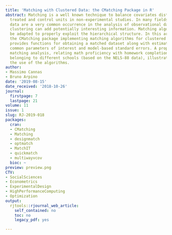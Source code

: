 ```yaml
---
title: 'Matching with Clustered Data: the CMatching Package in R'
abstract: Matching is a well known technique to balance covariates distribution between
  treated and control units in non-experimental studies. In many fields, clustered
  data are a very common occurrence in the analysis of observational data and the
  clustering can add potentially interesting information. Matching algorithms should
  be adapted to properly exploit the hierarchical structure. In this article we present
  the CMatching package implementing matching algorithms for clustered data. The package
  provides functions for obtaining a matched dataset along with estimates of most
  common parameters of interest and model-based standard errors. A propensity score
  matching analysis, relating math proficiency with homework completion for students
  belonging to different schools (based on the NELS-88 data), illustrates in detail
  the use of the algorithms.
author:
- Massimo Cannas
- Bruno Arpino
date: '2019-08-15'
date_received: '2018-10-26'
journal:
  firstpage: 7
  lastpage: 21
volume: 11
issue: 1
slug: RJ-2019-018
packages:
  cran:
  - CMatching
  - Matching
  - designmatch
  - optmatch
  - MatchIT
  - quickmatch
  - multiwayvcov
  bioc: ~
preview: preview.png
CTV:
- SocialSciences
- Econometrics
- ExperimentalDesign
- HighPerformanceComputing
- Optimization
output:
  rjtools::rjournal_web_article:
    self_contained: no
    toc: no
    legacy_pdf: yes

---
```


